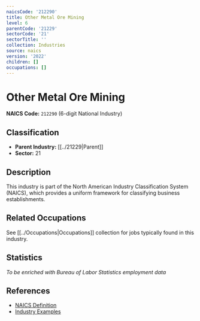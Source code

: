 ```yaml
---
naicsCode: '212290'
title: Other Metal Ore Mining
level: 6
parentCode: '21229'
sectorCode: '21'
sectorTitle: ''
collection: Industries
source: naics
version: '2022'
children: []
occupations: []
---
```

# Other Metal Ore Mining

**NAICS Code:** `212290` (6-digit National Industry)

## Classification

- **Parent Industry:** [[../21229|Parent]]
- **Sector:** 21

## Description

This industry is part of the North American Industry Classification System (NAICS), which provides a uniform framework for classifying business establishments.

## Related Occupations

See [[../Occupations|Occupations]] collection for jobs typically found in this industry.

## Statistics

*To be enriched with Bureau of Labor Statistics employment data*

## References

- [NAICS Definition](https://www.census.gov/naics/)
- [Industry Examples](https://www.census.gov/naics/2022NAICS/)
